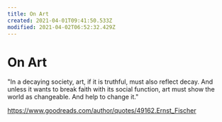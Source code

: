 ```yaml
---
title: On Art
created: 2021-04-01T09:41:50.533Z
modified: 2021-04-02T06:52:32.429Z
---
```

# On Art

"In a decaying society, art, if it is truthful, must also reflect decay. And unless it wants to break faith with its social function, art must show the world as changeable. And help to change it."

https://www.goodreads.com/author/quotes/49162.Ernst_Fischer
